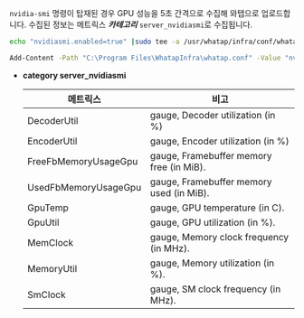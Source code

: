 `nvidia-smi` 명령이 탑재된 경우 GPU 성능을 5초 간격으로 수집해 와탭으로 업로드합니다. 수집된 정보는 메트릭스 ***카테고리*** `server_nvidiasmi`로 수집됩니다.

<Tabs>
<TabItem value="lxs" label="Linux Shell">

```bash title=SH
echo "nvidiasmi.enabled=true" |sudo tee -a /usr/whatap/infra/conf/whatap.conf
```

</TabItem>
<TabItem value="wps" label="Windows Powershell">

```bash title=SH
Add-Content -Path "C:\Program Files\WhatapInfra\whatap.conf" -Value "nvidiasmi.enabled=true"
```

</TabItem>
</Tabs>

* **category server_nvidiasmi**

    |메트릭스|비고|
    |----|----|
    |DecoderUtil|gauge, Decoder utilization (in %)|
    |EncoderUtil|gauge, Encoder utilization (in %)|
    |FreeFbMemoryUsageGpu|gauge, Framebuffer memory free (in MiB).|
    |UsedFbMemoryUsageGpu|gauge, Framebuffer memory used (in MiB).|
    |GpuTemp|gauge, GPU temperature (in C).|
    |GpuUtil|gauge, GPU utilization (in %).|
    |MemClock|gauge, Memory clock frequency (in MHz).|
    |MemoryUtil|gauge, Memory utilization (in %).|
    |SmClock|gauge, SM clock frequency (in MHz).|


